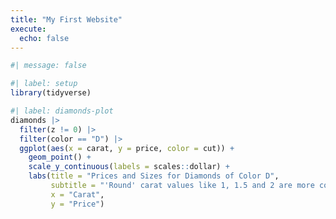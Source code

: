 ```yaml
---
title: "My First Website"
execute: 
  echo: false
---
```


```r
#| message: false

#| label: setup
library(tidyverse)
```

```r

#| label: diamonds-plot
diamonds |> 
  filter(z != 0) |> 
  filter(color == "D") |> 
  ggplot(aes(x = carat, y = price, color = cut)) + 
    geom_point() +
    scale_y_continuous(labels = scales::dollar) +
    labs(title = "Prices and Sizes for Diamonds of Color D",
         subtitle = "'Round' carat values like 1, 1.5 and 2 are more common.",
         x = "Carat",
         y = "Price")
```


